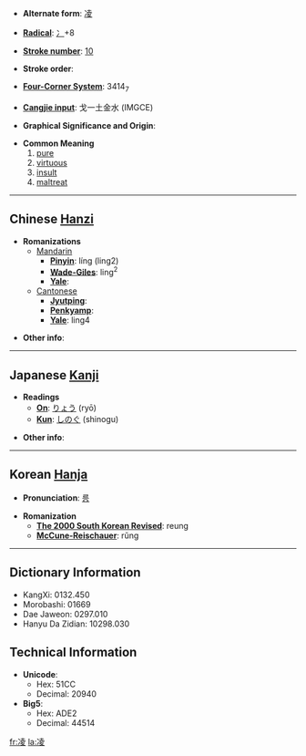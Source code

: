 * '''Alternate form''': [[凌]]

* '''[[Wiktionary:Chinese radical index| Radical]]''': [[Wiktionary:Chinese radical index 冫|冫]]+8

* '''[[Wiktionary:Chinese total strokes index|Stroke number]]''': [[Wiktionary:Chinese total strokes index 10|10]]

* '''Stroke order''': 

* '''[[Wiktionary:Chinese four corner index|Four-Corner System]]''': 3414<sub>7</sub>

* '''[[Wiktionary:Chinese Cangjie index|Cangjie input]]''': 戈一土金水 (IMGCE)

* '''Graphical Significance and Origin''': 

* '''Common Meaning'''
*#[[pure]]
*# [[virtuous]]
*# [[insult]]
*# [[maltreat]]

----

== Chinese [[Hanzi]] ==

* '''Romanizations'''
** [[Mandarin]]
*** '''[[Pinyin]]''': líng (ling2)
*** '''[[Wade-Giles]]''': ling<sup>2</sup>
*** '''[[Yale]]''': 
**[[Cantonese]]
***'''[[Jyutping]]''':
***'''[[Penkyamp]]''': 
***'''[[Yale]]''': ling4

* '''Other info''': 

----

== Japanese [[Kanji]] ==

* '''Readings'''
** '''[[On]]''': [[りょう]] (ryō)
** '''[[Kun]]''': [[しのぐ]] (shinogu)

* '''Other info''':  

----

== Korean [[Hanja]] ==

* '''Pronunciation''': [[릉]]

* '''Romanization'''
** '''[[The 2000 South Korean Revised Romanization|The 2000 South Korean Revised]]''': reung
** '''[[McCune-Reischauer]]''': rŭng

----

== Dictionary Information ==

* KangXi: 0132.450
* Morobashi: 01669
* Dae Jaweon: 0297.010
* Hanyu Da Zidian: 10298.030

== Technical Information ==

* '''Unicode''':
** Hex: 51CC
** Decimal: 20940
* '''Big5''':
** Hex: ADE2
** Decimal: 44514

[[fr:凌]]
[[la:凌]]